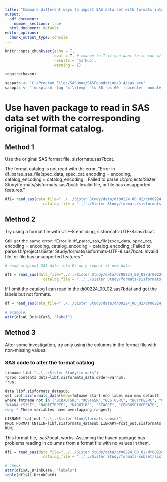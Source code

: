 ```yaml
---
title: "Compare different ways to import SAS data set with formats into R"
output:
  pdf_document: 
    number_sections: true
  html_document: default
editor_options:
  chunk_output_type: console
---
```


```r

knitr::opts_chunk$set(echo = T, 
                      eval = T, # change to T if you want to re-run w/ new data
                      results = 'markup',
                      warning = F)
```

```r
require(haven)
```


```r
saspath <- 'C:/Program Files/SASHome/SASFoundation/9.4/sas.exe'
sasopts <- "-nosplash -log 'c:\\temp' -ls 80 -ps 60  -nocenter -nodate -nofmterr" # see http://bit.ly/1QB4ZTb
```

# Use haven package to read in SAS data set with the corresponding original format catalog.

## Method 1

Use the original SAS format file, sisformats.sas7bcat.

The format catalog is not read with the error, "Error in df_parse_sas_file(spec_data, spec_cat, encoding = encoding, catalog_encoding = catalog_encoding,  : Failed to parse U:/projects/Sister Study/formats/sisformats.sas7bcat: Invalid file, or file has unsupported features."

```r

df1= read_sas(data_file="../../Sister Study/data/dr00224_00_02/dr00224_00_02.sas7bdat",
                 catalog_file = "../../Sister Study/formats/sisformats.sas7bcat" )

```

## Method 2

Try using a format file with UTF-8 encoding, sisformats-UTF-8.sas7bcat.

Still get the same error: "Error in df_parse_sas_file(spec_data, spec_cat, encoding = encoding, catalog_encoding = catalog_encoding,: Failed to parse U:/projects/Sister Study/formats/sisformats-UTF-8.sas7bcat: Invalid file, or file has unsupported features."


```r

# read original SAS data into R: only repeat if new data

df1 = read_sas(data_file="../../Sister Study/data/dr00224_00_02/dr00224_00_02.sas7bdat",
                 catalog_file = "../../Sister Study/formats/sisformats-UTF-8.sas7bcat" )


```

If I omit the catalog I can read in the dr00224_00_02.sas7bdat and get the labels but not formats.


```r

df = read_sas(data_file="../../Sister Study/data/dr00224_00_02/dr00224_00_02.sas7bdat")

# example
attr(df$AL_DrinkCat6, "label")

```


## Method 3

After some investigation, try only using the columns in the format file with non-missing values.

### SAS code to alter the format catalog

```r

libname libf "..\..\Sister Study\formats";
*proc contents data=libf.sisformats_data order=varnum;
*run;

data libf.sisformats_datasub; 
set libf.sisformats_data(keep=fmtname start end label min max default length); 
where fmtname not in ("BCDXDTSRC","BCSTGSR","BCSTGSRC", "BCTYPESRC", "CHEMODRUG", "LATF",
"NAANALYSISF", "NADIETRPTF", "NAOUTLBF", "STAGEF", "CENSUSDIVCREATE", "CENSUSREGCREATE");
run; * These variables have overlapping ranges?;

LIBNAME fcat_out "..\..\Sister Study\formats-subset";
PROC FORMAT CNTLIN=libf.sisformats_datasub LIBRARY=fcat_out.sisformats; 
RUN;

```

This format file, .sas7bcat, works. Assuming the haven package has problems reading in columns from a format file with no values in them.

```r

df1 = read_sas(data_file="../../Sister Study/data/dr00224_00_02/dr00224_00_02.sas7bdat",
                 catalog_file = "../../Sister Study/formats-subset/sisformats.sas7bcat" )

# check
attr(df1$AL_DrinkCat6, "labels")
table(df1$AL_DrinkCat6)

```
